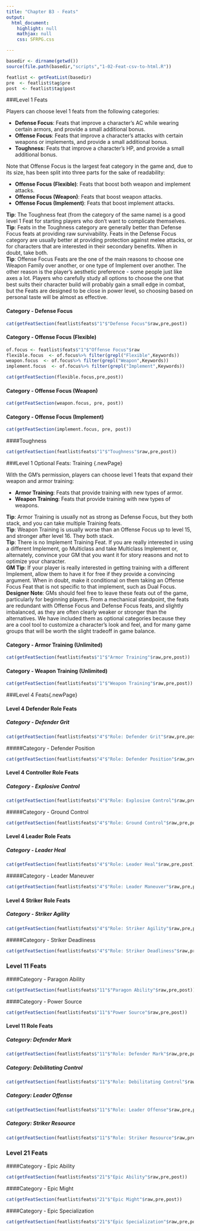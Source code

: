 ```yaml
---
title: "Chapter B3 - Feats"
output:
  html_document:
    highlight: null
    mathjax: null
    css: SFRPG.css

---
```




```r

basedir <- dirname(getwd())
source(file.path(basedir,"scripts","1-02-Feat-csv-to-html.R"))

featlist <- getFeatList(basedir)
pre  <- featlist$tag$pre
post  <- featlist$tag$post

```
###Level 1 Feats

Players can choose level 1 feats from the following categories:

- **Defense Focus**: Feats that improve a character's AC while wearing certain armors, and provide a small additional bonus.
- **Offense Focus**: Feats that improve a character's attacks with certain weapons or implements, and provide a small additional bonus.
- **Toughness**: Feats that improve a character's HP, and provide a small additional bonus.

Note that Offense Focus is the largest feat category in the game and, due to its size, has been split into three parts for the sake of readability: 

- **Offense Focus (Flexible)**: Feats that boost both weapon and implement attacks.
- **Offense Focus (Weapon)**: Feats that boost weapon attacks.
- **Offense Focus (Implement)**: Feats that boost implement attacks.


<div class="tip">**Tip**: The Toughness feat (from the category of the same name) is a good level 1 Feat for starting players who don’t want to complicate themselves.</div>

<div class="tip">**Tip**: Feats in the Toughness category are generally better than Defense Focus feats at providing raw survivability. Feats in the Defense Focus category are usually better at providing protection against melee attacks, or for characters that are interested in their secondary benefits. When in doubt, take both.</div>

<div class="tip">**Tip**: Offense Focus Feats are the one of the main reasons to choose one Weapon Family over another, or one type of Implement over another. The other reason is the player’s aesthetic preference - some people just like axes a lot. Players who carefully study all options to choose the one that best suits their character build will probably gain a small edge in combat, but the Feats are designed to be close in power level, so choosing based on personal taste will be almost as effective.</div>


#### Category - Defense Focus{.newPage}
```r
cat(getFeatSection(featlist$feats$"1"$"Defense Focus"$raw,pre,post))
```


#### Category - Offense Focus (Flexible){.newPage}
```r

of.focus <- featlist$feats$"1"$"Offense Focus"$raw
flexible.focus  <- of.focus%>% filter(grepl("Flexible",Keywords))
weapon.focus  <- of.focus%>% filter(grepl("Weapon",Keywords))
implement.focus  <- of.focus%>% filter(grepl("Implement",Keywords))

cat(getFeatSection(flexible.focus,pre,post))

```
#### Category - Offense Focus (Weapon){.newPage}
```r
cat(getFeatSection(weapon.focus, pre, post))

```
#### Category - Offense Focus (Implement){.newPage}
```r
cat(getFeatSection(implement.focus, pre, post))

```

####Toughness
```r
cat(getFeatSection(featlist$feats$"1"$"Toughness"$raw,pre,post))
```




###Level 1 Optional Feats: Training {.newPage}

With the GM's permission, players can choose level 1 feats that expand their weapon and armor training:

- **Armor Training**: Feats that provide training with new types of armor.
- **Weapon Training**: Feats that provide training with new types of weapons.


<div class="tip">**Tip**: Armor Training is usually not as strong as Defense Focus, but they both stack, and you can take multiple Training feats.</div>

<div class="tip">**Tip**: Weapon Training is usually worse than an Offense Focus up to level 15, and stronger after level 16. They both stack.</div>

<div class="tip">**Tip**: There is no Implement Training Feat. If you are really interested in using a different Implement, go Multiclass and take Multiclass Implement or, alternately, convince your GM that you want it for story reasons and not to optimize your character.</div>

<div class="tip">**GM Tip**: If your player is really interested in getting training with a different Implement, allow them to have it for free if they provide a convincing argument. When in doubt, make it conditional on them taking an Offense Focus Feat that is not specific to that implement, such as Dual Focus.</div>

<div class="design">**Designer Note**: GMs should feel free to leave these feats out of the game, particularly for beginning players. From a mechanical standpoint, the feats are redundant with Offense Focus and Defense Focus feats, and slightly imbalanced, as they are often clearly weaker or stronger than the alternatives. We have included them as optional categories because they are a cool tool to customize a character's look and feel, and for many game groups that will be worth the slight tradeoff in game balance.</div>



#### Category - Armor Training (Unlimited)
```r
cat(getFeatSection(featlist$feats$"1"$"Armor Training"$raw,pre,post))
```

#### Category - Weapon Training (Unlimited)
```r
cat(getFeatSection(featlist$feats$"1"$"Weapon Training"$raw,pre,post))
```
###Level 4 Feats{.newPage}

#### Level 4 Defender Role Feats
##### Category - Defender Grit
```r
cat(getFeatSection(featlist$feats$"4"$"Role: Defender Grit"$raw,pre,post))
```

#####Category - Defender Position
```r
cat(getFeatSection(featlist$feats$"4"$"Role: Defender Position"$raw,pre,post))
```
#### Level 4 Controller Role Feats{.newPage}
##### Category - Explosive Control
```r
cat(getFeatSection(featlist$feats$"4"$"Role: Explosive Control"$raw,pre,post))
```

#####Category - Ground Control
```r
cat(getFeatSection(featlist$feats$"4"$"Role: Ground Control"$raw,pre,post))
```

#### Level 4 Leader Role Feats{.newPage}
##### Category - Leader Heal
```r
cat(getFeatSection(featlist$feats$"4"$"Role: Leader Heal"$raw,pre,post))
```

#####Category - Leader Maneuver
```r
cat(getFeatSection(featlist$feats$"4"$"Role: Leader Maneuver"$raw,pre,post))
```

#### Level 4 Striker Role Feats{.newPage}
##### Category - Striker Agility
```r
cat(getFeatSection(featlist$feats$"4"$"Role: Striker Agility"$raw,pre,post))
```

#####Category - Striker Deadliness
```r
cat(getFeatSection(featlist$feats$"4"$"Role: Striker Deadliness"$raw,pre,post))
```

### Level 11 Feats{.newPage}
####Category - Paragon Ability
```r
cat(getFeatSection(featlist$feats$"11"$"Paragon Ability"$raw,pre,post))
```

####Category - Power Source
```r
cat(getFeatSection(featlist$feats$"11"$"Power Source"$raw,pre,post))
```

#### Level 11 Role Feats{.newPage}
##### Category: Defender Mark
```r
cat(getFeatSection(featlist$feats$"11"$"Role: Defender Mark"$raw,pre,post))
```
##### Category: Debilitating Control
```r
cat(getFeatSection(featlist$feats$"11"$"Role: Debilitating Control"$raw,pre,post))
```
##### Category: Leader Offense{.newPage}
```r
cat(getFeatSection(featlist$feats$"11"$"Role: Leader Offense"$raw,pre,post))
```
##### Category: Striker Resource
```r
cat(getFeatSection(featlist$feats$"11"$"Role: Striker Resource"$raw,pre,post))
```

### Level 21 Feats{.newPage}
####Category - Epic Ability
```r
cat(getFeatSection(featlist$feats$"21"$"Epic Ability"$raw,pre,post))
```

####Category - Epic Might
```r
cat(getFeatSection(featlist$feats$"21"$"Epic Might"$raw,pre,post))
```

####Category - Epic Specialization
```r
cat(getFeatSection(featlist$feats$"21"$"Epic Specialization"$raw,pre,post))
```







